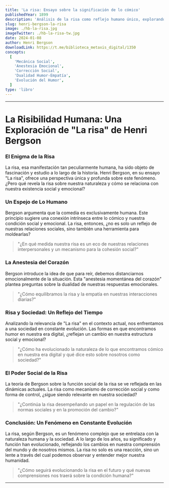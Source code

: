 ```yaml
---
title: 'La risa: Ensayo sobre la significación de lo cómico'
publishedYear: 1899
description: 'Análisis de la risa como reflejo humano único, explorando su papel en la sociedad, la emoción y la evolución social. Bergson indaga cómo la risa, más allá de una reacción, ofrece un lente para entender la humanidad y sus dinámicas sociales.'
slug: henri-bergson-la-risa
image: ./hb-la-risa.jpg
imageTwitter: ./hb-la-risa-tw.jpg
date: 2024-01-08
author: Henri Bergson
downloadLink: https://t.me/biblioteca_metaxis_digital/1350
concepts:
  [
    'Mecánica Social',
    'Anestesia Emocional',
    'Corrección Social',
    'Dualidad Humor-Empatía',
    'Evolución del Humor',
  ]
type: 'libro'
---
```


---

# La Risibilidad Humana: Una Exploración de "La risa" de Henri Bergson

### **El Enigma de la Risa**

La risa, esa manifestación tan peculiarmente humana, ha sido objeto de fascinación y estudio a lo largo de la historia. Henri Bergson, en su ensayo "La risa", ofrece una perspectiva única y profunda sobre este fenómeno. ¿Pero qué revela la risa sobre nuestra naturaleza y cómo se relaciona con nuestra existencia social y emocional?

### **Un Espejo de Lo Humano**

Bergson argumenta que la comedia es exclusivamente humana. Este principio sugiere una conexión intrínseca entre lo cómico y nuestra condición social y emocional. La risa, entonces, ¿no es solo un reflejo de nuestras relaciones sociales, sino también una herramienta para moldearlas?

> "¿En qué medida nuestra risa es un eco de nuestras relaciones interpersonales y un mecanismo para la cohesión social?"

### **La Anestesia del Corazón**

Bergson introduce la idea de que para reír, debemos distanciarnos emocionalmente de la situación. Esta "anestesia momentánea del corazón" plantea preguntas sobre la dualidad de nuestras respuestas emocionales.

> "¿Cómo equilibramos la risa y la empatía en nuestras interacciones diarias?"

### **Risa y Sociedad: Un Reflejo del Tiempo**

Analizando la relevancia de "La risa" en el contexto actual, nos enfrentamos a una sociedad en constante evolución. Las formas en que encontramos humor en nuestra era digital, ¿reflejan un cambio en nuestra estructura social y emocional?

> "¿Cómo ha evolucionado la naturaleza de lo que encontramos cómico en nuestra era digital y qué dice esto sobre nosotros como sociedad?"

### **El Poder Social de la Risa**

La teoría de Bergson sobre la función social de la risa se ve reflejada en las dinámicas actuales. La risa como mecanismo de corrección social y como forma de control, ¿sigue siendo relevante en nuestra sociedad?

> "¿Continúa la risa desempeñando un papel en la regulación de las normas sociales y en la promoción del cambio?"

### **Conclusión: Un Fenómeno en Constante Evolución**

La risa, según Bergson, es un fenómeno complejo que se entrelaza con la naturaleza humana y la sociedad. A lo largo de los años, su significado y función han evolucionado, reflejando los cambios en nuestra comprensión del mundo y de nosotros mismos. La risa no solo es una reacción, sino un lente a través del cual podemos observar y entender mejor nuestra humanidad.

> "¿Cómo seguirá evolucionando la risa en el futuro y qué nuevas comprensiones nos traerá sobre la condición humana?"

---
